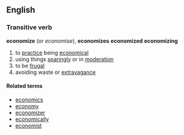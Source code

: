 == English ==
=== Transitive verb ===
'''economize''' (or ''economise''), '''economizes''' '''economized''' '''economizing'''
# to [[practice]] being [[economical]]
# using things [[sparingly]] or in [[moderation]]
# to be [[frugal]]
# avoiding waste or [[extravagance]]
====Related terms====
*[[economics]]
*[[economy]]
*[[economizer]]
*[[economically]]
*[[economist]]